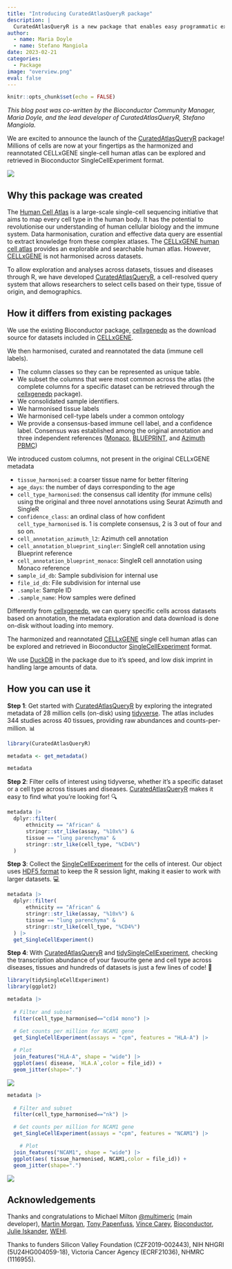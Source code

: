 ```yaml
---
title: "Introducing CuratedAtlasQueryR package"
description: |
  CuratedAtlasQueryR is a new package that enables easy programmatic exploration of CELLxGENE single-cell human cell atlas data.
author:
  - name: Maria Doyle
  - name: Stefano Mangiola
date: 2023-02-21
categories:
  - Package
image: "overview.png"
eval: false
---
```


```r
knitr::opts_chunk$set(echo = FALSE)
```

*This blog post was co-written by the Bioconductor Community Manager, Maria Doyle, and the lead developer of CuratedAtlasQueryR, Stefano Mangiola.*

We are excited to announce the launch of the [CuratedAtlasQueryR](https://github.com/stemangiola/CuratedAtlasQueryR) package! Millions of cells are now at your fingertips as the harmonized and reannotated CELLxGENE single-cell human atlas can be explored and retrieved in Bioconductor SingleCellExperiment format.

![](overview.png){fig-alt="A diagram showing the tools underlying the CuratedAtlasQueryR package and the workflow."}

## Why this package was created

The [Human Cell Atlas](https://www.humancellatlas.org/) is a large-scale single-cell sequencing initiative that aims to map every cell type in the human body. It has the potential to revolutionise our understanding of human cellular biology and the immune system. Data harmonisation, curation and effective data query are essential to extract knowledge from these complex atlases. The [CELLxGENE human cell atlas](https://cellxgene.cziscience.com/) provides an explorable and searchable human atlas. However, [CELLxGENE](https://cellxgene.cziscience.com/) is not harmonised across datasets.

To allow exploration and analyses across datasets, tissues and diseases through R, we have developed [CuratedAtlasQueryR](https://stemangiola.github.io/CuratedAtlasQueryR/), a cell-resolved query system that allows researchers to select cells based on their type, tissue of origin, and demographics.

## How it differs from existing packages

We use the existing Bioconductor package, [cellxgenedp](https://bioconductor.org/packages/release/bioc/html/cellxgenedp.html) as the download source for datasets included in [CELLxGENE](https://cellxgene.cziscience.com/). 

We then harmonised, curated and reannotated the data (immune cell labels). 

- The column classes so they can be represented as unique table.
- We subset the columns that were most common across the atlas (the complete columns for a specific dataset can be retrieved through the [cellxgenedp](https://bioconductor.org/packages/release/bioc/html/cellxgenedp.html) package).
- We consolidated sample identifiers.
- We harmonised tissue labels
- We harmonised cell-type labels under a common ontology
- We provide a consensus-based immune cell label, and a confidence label. Consensus was established among the original annotation and three independent references ([Monaco](https://www.ncbi.nlm.nih.gov/geo/query/acc.cgi?acc=GSE107011), [BLUEPRINT](https://rdrr.io/github/LTLA/celldex/man/BlueprintEncodeData.html), and [Azimuth PBMC](https://azimuth.hubmapconsortium.org/references/human_pbmc/))

We introduced custom columns, not present in the original CELLxGENE metadata

- `tissue_harmonised`: a coarser tissue name for better filtering
- `age_days`: the number of days corresponding to the age
- `cell_type_harmonised`: the consensus call identity (for immune cells) using the original and three novel annotations using Seurat Azimuth and SingleR
- `confidence_class`: an ordinal class of how confident `cell_type_harmonised` is. 1 is complete consensus, 2 is 3 out of four and so on.
- `cell_annotation_azimuth_l2`: Azimuth cell annotation
- `cell_annotation_blueprint_singler`: SingleR cell annotation using Blueprint reference
- `cell_annotation_blueprint_monaco`: SingleR cell annotation using Monaco reference
- `sample_id_db`: Sample subdivision for internal use
- `file_id_db`: File subdivision for internal use
- `.sample`: Sample ID
- `.sample_name`: How samples were defined


Differently from [cellxgenedp](https://bioconductor.org/packages/release/bioc/html/cellxgenedp.html), we can query specific cells across datasets based on annotation, the metadata exploration and data download is done on-disk without loading into memory. 

The harmonized and reannotated [CELLxGENE](https://cellxgene.cziscience.com/) single cell human atlas can be explored and retrieved in Bioconductor [SingleCellExperiment](https://bioconductor.org/packages/release/bioc/html/SingleCellExperiment.html) format.

We use [DuckDB](https://duckdb.org/) in the package due to it's speed, and low disk imprint in handling large amounts of data.

## How you can use it

**Step 1**: Get started with [CuratedAtlasQueryR](https://github.com/stemangiola/CuratedAtlasQueryR) by exploring the integrated metadata of 28 million cells (on-disk) using [tidyverse](https://www.tidyverse.org/). The atlas includes 344 studies across 40 tissues, providing raw abundances and counts-per-million. 📊

```r
library(CuratedAtlasQueryR)

metadata <- get_metadata()

metadata
```

**Step 2**: Filter cells of interest using tidyverse, whether it's a specific dataset or a cell type across tissues and diseases. [CuratedAtlasQueryR](https://github.com/stemangiola/CuratedAtlasQueryR) makes it easy to find what you're looking for! 🔍

```r
metadata |>
  dplyr::filter(
      ethnicity == "African" &
      stringr::str_like(assay, "%10x%") &
      tissue == "lung parenchyma" &
      stringr::str_like(cell_type, "%CD4%")
  ) 
```

**Step 3**: Collect the [SingleCellExperiment](https://bioconductor.org/packages/release/bioc/html/SingleCellExperiment.html) for the cells of interest. Our object uses [HDF5 format](https://en.wikipedia.org/wiki/Hierarchical_Data_Format) to keep the R session light, making it easier to work with larger datasets. 💻

```r
metadata |>
  dplyr::filter(
      ethnicity == "African" &
      stringr::str_like(assay, "%10x%") &
      tissue == "lung parenchyma" &
      stringr::str_like(cell_type, "%CD4%")
  ) |>
  get_SingleCellExperiment()
```

**Step 4**: With [CuratedAtlasQueryR](https://github.com/stemangiola/CuratedAtlasQueryR) and [tidySingleCellExperiment](https://stemangiola.github.io/tidySingleCellExperiment/articles/introduction.html), checking the transcription abundance of your favourite gene and cell type across diseases, tissues and hundreds of datasets is just a few lines of code! 🎉

```r
library(tidySingleCellExperiment)
library(ggplot2)

metadata |>
  
  # Filter and subset
  filter(cell_type_harmonised=="cd14 mono") |>

  # Get counts per million for NCAM1 gene
  get_SingleCellExperiment(assays = "cpm", features = "HLA-A") |> 
  
  # Plot
  join_features("HLA-A", shape = "wide") |> 
  ggplot(aes( disease, `HLA.A`,color = file_id)) +
  geom_jitter(shape=".") 
```

![](hlaplot1.png){fig-alt="A jitter plot of HLA-A expression in CD14 monocytes from different diseases."}

```r

metadata |> 
    
  # Filter and subset
  filter(cell_type_harmonised=="nk") |> 

  # Get counts per million for NCAM1 gene 
  get_SingleCellExperiment(assays = "cpm", features = "NCAM1") |> 

	# Plot
  join_features("NCAM1", shape = "wide") |> 
  ggplot(aes( tissue_harmonised, NCAM1,color = file_id)) +
  geom_jitter(shape=".") 

```

![](hlaplot2.png){fig-alt="A jitter plot of HLA-A expression in CD14 monocytes from different tissues."}

## Acknowledgements

Thanks and congratulations to Michael Milton [@multimeric](https://github.com/multimeric) (main developer), [Martin Morgan](https://www.roswellpark.org/martin-morgan), [Tony Papenfuss](https://www.wehi.edu.au/people/tony-papenfuss), [Vince Carey](https://vjcitn.github.io/), [Bioconductor](https://www.bioconductor.org/), [Julie Iskander](https://github.com/jIskCoder), [WEHI](https://www.wehi.edu.au/).

Thanks to funders Silicon Valley Foundation (CZF2019-002443), NIH NHGRI (5U24HG004059-18), Victoria Cancer Agency (ECRF21036), NHMRC (1116955).
